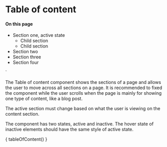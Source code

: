 
<Meta title="Patterns/Table of Content" />

# Table of content

<div>
  <h4 class="b-header">On this page</h4>
  <aside class="menu toc">
    <ul class="menu-list">
      <li>
        <a class="is-active">Section one, active state</a>
        <ul>
          <li><a><i class="icon circle-filled"></i>Child section</a></li>
          <li><a><i class="icon circle-filled"></i>Child section</a></li>
        </ul>
      </li>
      <li><a>Section two</a></li>
      <li><a>Section three</a></li>
      <li><a>Section four</a></li>
    </ul>
  </aside>
</div>
`

The Table of content component shows the sections of a page and allows the user to move across all sections on a page. It is recommended to fixed the component while the user scrolls when the page is mainly for showing one type of content, like a blog post.

The active section must change based on what the user is viewing on the content section.

The component has two states, active and inactive. The hover state of inactive elements should have the same style of active state.

<Preview mdxSource={tableOfContent()}>
  <Story name="Default" parameters={{
    design: figmaConfig('6990%3A82')
  }}>{
    tableOfContent()
  }</Story>
</Preview>